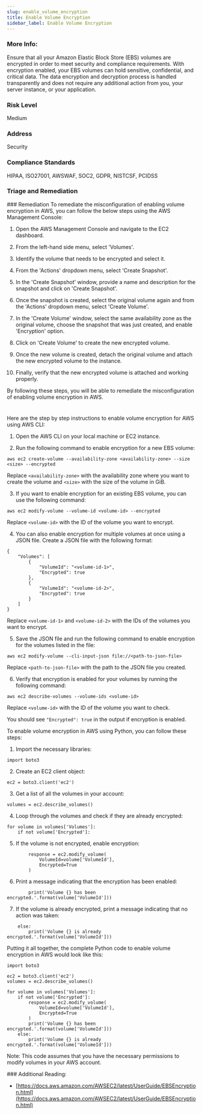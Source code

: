 ```yaml
---
slug: enable_volume_encryption
title: Enable Volume Encryption
sidebar_label: Enable Volume Encryption
---
```


### More Info:

Ensure that all your Amazon Elastic Block Store (EBS) volumes are encrypted in order to meet security and compliance requirements. With encryption enabled, your EBS volumes can hold sensitive, confidential, and critical data. The data encryption and decryption process is handled transparently and does not require any additional action from you, your server instance, or your application.

### Risk Level

Medium

### Address

Security

### Compliance Standards

HIPAA, ISO27001, AWSWAF, SOC2, GDPR, NISTCSF, PCIDSS


### Triage and Remediation
<Tabs>
<Tab title='Remediation'>
### Remediation

<AccordionGroup>
<Accordion title='Using Console' defaultOpen='true'>
To remediate the misconfiguration of enabling volume encryption in AWS, you can follow the below steps using the AWS Management Console:

1. Open the AWS Management Console and navigate to the EC2 dashboard.

2. From the left-hand side menu, select 'Volumes'.

3. Identify the volume that needs to be encrypted and select it.

4. From the 'Actions' dropdown menu, select 'Create Snapshot'.

5. In the 'Create Snapshot' window, provide a name and description for the snapshot and click on 'Create Snapshot'.

6. Once the snapshot is created, select the original volume again and from the 'Actions' dropdown menu, select 'Create Volume'.

7. In the 'Create Volume' window, select the same availability zone as the original volume, choose the snapshot that was just created, and enable 'Encryption' option.

8. Click on 'Create Volume' to create the new encrypted volume.

9. Once the new volume is created, detach the original volume and attach the new encrypted volume to the instance.

10. Finally, verify that the new encrypted volume is attached and working properly.

By following these steps, you will be able to remediate the misconfiguration of enabling volume encryption in AWS.

#
</Accordion>

<Accordion title='Using CLI'>
Here are the step by step instructions to enable volume encryption for AWS using AWS CLI:

1. Open the AWS CLI on your local machine or EC2 instance.

2. Run the following command to enable encryption for a new EBS volume:

```
aws ec2 create-volume --availability-zone <availability-zone> --size <size> --encrypted
```

Replace `<availability-zone>` with the availability zone where you want to create the volume and `<size>` with the size of the volume in GiB.

3. If you want to enable encryption for an existing EBS volume, you can use the following command:

```
aws ec2 modify-volume --volume-id <volume-id> --encrypted
```

Replace `<volume-id>` with the ID of the volume you want to encrypt.

4. You can also enable encryption for multiple volumes at once using a JSON file. Create a JSON file with the following format:

```
{
    "Volumes": [
        {
            "VolumeId": "<volume-id-1>",
            "Encrypted": true
        },
        {
            "VolumeId": "<volume-id-2>",
            "Encrypted": true
        }
    ]
}
```

Replace `<volume-id-1>` and `<volume-id-2>` with the IDs of the volumes you want to encrypt.

5. Save the JSON file and run the following command to enable encryption for the volumes listed in the file:

```
aws ec2 modify-volume --cli-input-json file://<path-to-json-file>
```

Replace `<path-to-json-file>` with the path to the JSON file you created.

6. Verify that encryption is enabled for your volumes by running the following command:

```
aws ec2 describe-volumes --volume-ids <volume-id>
```

Replace `<volume-id>` with the ID of the volume you want to check.

You should see `"Encrypted": true` in the output if encryption is enabled.
</Accordion>

<Accordion title='Using Python'>
To enable volume encryption in AWS using Python, you can follow these steps:

1. Import the necessary libraries:

```
import boto3
```

2. Create an EC2 client object:

```
ec2 = boto3.client('ec2')
```

3. Get a list of all the volumes in your account:

```
volumes = ec2.describe_volumes()
```

4. Loop through the volumes and check if they are already encrypted:

```
for volume in volumes['Volumes']:
    if not volume['Encrypted']:
```

5. If the volume is not encrypted, enable encryption:

```
        response = ec2.modify_volume(
            VolumeId=volume['VolumeId'],
            Encrypted=True
        )
```

6. Print a message indicating that the encryption has been enabled:

```
        print('Volume {} has been encrypted.'.format(volume['VolumeId']))
```

7. If the volume is already encrypted, print a message indicating that no action was taken:

```
    else:
        print('Volume {} is already encrypted.'.format(volume['VolumeId']))
```

Putting it all together, the complete Python code to enable volume encryption in AWS would look like this:

```
import boto3

ec2 = boto3.client('ec2')
volumes = ec2.describe_volumes()

for volume in volumes['Volumes']:
    if not volume['Encrypted']:
        response = ec2.modify_volume(
            VolumeId=volume['VolumeId'],
            Encrypted=True
        )
        print('Volume {} has been encrypted.'.format(volume['VolumeId']))
    else:
        print('Volume {} is already encrypted.'.format(volume['VolumeId']))
```

Note: This code assumes that you have the necessary permissions to modify volumes in your AWS account.
</Accordion>

</AccordionGroup>
</Tab>
</Tabs>
### Additional Reading:

- [https://docs.aws.amazon.com/AWSEC2/latest/UserGuide/EBSEncryption.html](https://docs.aws.amazon.com/AWSEC2/latest/UserGuide/EBSEncryption.html) 

